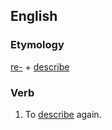 ==English==

===Etymology===
[[re-]] + [[describe]]

===Verb===
{{en-verb|redescrib|es}}

# To [[describe]] again.